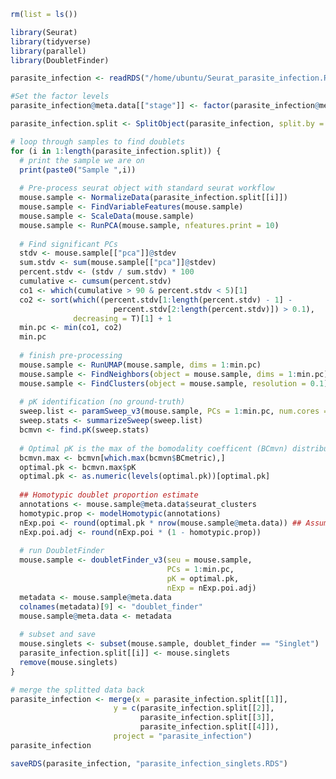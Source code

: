 ```r
rm(list = ls())
```

```r
library(Seurat)
library(tidyverse)
library(parallel)
library(DoubletFinder)
```

```r
parasite_infection <- readRDS("/home/ubuntu/Seurat_parasite_infection.RDS")

#Set the factor levels
parasite_infection@meta.data[["stage"]] <- factor(parasite_infection@meta.data[["stage"]], levels = c("uninfected", "early", "peak", "repair"))
```

```r
parasite_infection.split <- SplitObject(parasite_infection, split.by = "stage") 

# loop through samples to find doublets
for (i in 1:length(parasite_infection.split)) {
  # print the sample we are on
  print(paste0("Sample ",i))
  
  # Pre-process seurat object with standard seurat workflow
  mouse.sample <- NormalizeData(parasite_infection.split[[i]])
  mouse.sample <- FindVariableFeatures(mouse.sample)
  mouse.sample <- ScaleData(mouse.sample)
  mouse.sample <- RunPCA(mouse.sample, nfeatures.print = 10)
  
  # Find significant PCs
  stdv <- mouse.sample[["pca"]]@stdev
  sum.stdv <- sum(mouse.sample[["pca"]]@stdev)
  percent.stdv <- (stdv / sum.stdv) * 100
  cumulative <- cumsum(percent.stdv)
  co1 <- which(cumulative > 90 & percent.stdv < 5)[1]
  co2 <- sort(which((percent.stdv[1:length(percent.stdv) - 1] - 
                       percent.stdv[2:length(percent.stdv)]) > 0.1), 
              decreasing = T)[1] + 1
  min.pc <- min(co1, co2)
  min.pc
  
  # finish pre-processing
  mouse.sample <- RunUMAP(mouse.sample, dims = 1:min.pc)
  mouse.sample <- FindNeighbors(object = mouse.sample, dims = 1:min.pc)              
  mouse.sample <- FindClusters(object = mouse.sample, resolution = 0.1)
  
  # pK identification (no ground-truth)
  sweep.list <- paramSweep_v3(mouse.sample, PCs = 1:min.pc, num.cores = detectCores() - 1)
  sweep.stats <- summarizeSweep(sweep.list)
  bcmvn <- find.pK(sweep.stats)
  
  # Optimal pK is the max of the bomodality coefficent (BCmvn) distribution
  bcmvn.max <- bcmvn[which.max(bcmvn$BCmetric),]
  optimal.pk <- bcmvn.max$pK
  optimal.pk <- as.numeric(levels(optimal.pk))[optimal.pk]
  
  ## Homotypic doublet proportion estimate
  annotations <- mouse.sample@meta.data$seurat_clusters
  homotypic.prop <- modelHomotypic(annotations) 
  nExp.poi <- round(optimal.pk * nrow(mouse.sample@meta.data)) ## Assuming 7.5% doublet formation rate - tailor for your dataset
  nExp.poi.adj <- round(nExp.poi * (1 - homotypic.prop))
  
  # run DoubletFinder
  mouse.sample <- doubletFinder_v3(seu = mouse.sample, 
                                   PCs = 1:min.pc, 
                                   pK = optimal.pk,
                                   nExp = nExp.poi.adj)
  metadata <- mouse.sample@meta.data
  colnames(metadata)[9] <- "doublet_finder"
  mouse.sample@meta.data <- metadata 
  
  # subset and save
  mouse.singlets <- subset(mouse.sample, doublet_finder == "Singlet")
  parasite_infection.split[[i]] <- mouse.singlets
  remove(mouse.singlets)
}

```
```r
# merge the splitted data back
parasite_infection <- merge(x = parasite_infection.split[[1]],
                       y = c(parasite_infection.split[[2]], 
                             parasite_infection.split[[3]],
                             parasite_infection.split[[4]]),
                       project = "parasite_infection")
parasite_infection
```

```r
saveRDS(parasite_infection, "parasite_infection_singlets.RDS")
```

